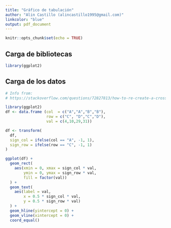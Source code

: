```yaml
---
title: "Gráfico de tabulación"
author: "Alin Castillo (alincastillo1995@gmail.com)"
linkcolor: "blue"
output: pdf_document
---
```


\tableofcontents

```r
knitr::opts_chunk$set(echo = TRUE)
```

## Carga de bibliotecas
```r
library(ggplot2)
```

## Carga de los datos
```r

# Info from:
# https://stackoverflow.com/questions/72827813/how-to-re-create-a-crosstab-plot-showing-proportions-using-ggplot2

library(ggplot2)
df <- data.frame (col  = c("A","A","B","B"),
                  row = c("C", "D","C","D"),
                  val = c(4,10,29,31))

df <- transform(
  df,
  sign_col = ifelse(col == "A", -1, 1),
  sign_row = ifelse(row == "C", -1, 1)
)

ggplot(df) +
  geom_rect(
    aes(xmin = 0, xmax = sign_col * val,
        ymin = 0, ymax = sign_row * val,
        fill = factor(val))
  ) +
  geom_text(
    aes(label = val,
        x = 0.5 * sign_col * val,
        y = 0.5 * sign_row * val)
  ) +
  geom_hline(yintercept = 0) +
  geom_vline(xintercept = 0) +
  coord_equal()
```

